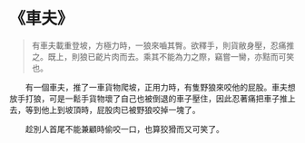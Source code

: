# 《車夫》

> 有車夫載重登坡，方極力時，一狼來嚙其臀。欲釋手，則貨敝身壓，忍痛推之。既上，則狼已齕片肉而去。乘其不能為力之際，竊嘗一臠，亦黠而可笑也。

&emsp;&emsp;有一個車夫，推了一車貨物爬坡，正用力時，有隻野狼來咬他的屁股。車夫想放手打狼，可是一鬆手貨物壞了自己也被倒退的車子壓住，因此忍著痛把車子推上去，等到他上到坡頂時，屁股肉已被野狼咬掉一塊了。

&emsp;&emsp;趁別人首尾不能兼顧時偷咬一口，也算狡猾而又可笑了。
